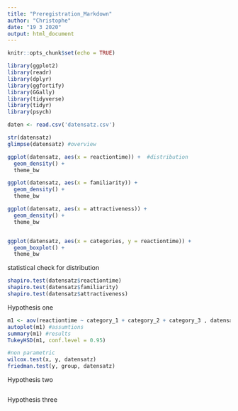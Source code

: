 ---
title: "Preregistration_Markdown"
author: "Christophe"
date: "19 3 2020"
output: html_document
---

```{r setup, include=FALSE}
knitr::opts_chunk$set(echo = TRUE)
```

```{r}
library(ggplot2)
library(readr)
library(dplyr)
library(ggfortify)
library(GGally)
library(tidyverse)
library(tidyr)
library(psych)
```

```{r}
daten <- read.csv('datensatz.csv')
```


```{r}
str(datensatz)
glimpse(datensatz) #overview 

ggplot(datensatz, aes(x = reactiontime)) +  #distribution
  geom_density() +
  theme_bw

ggplot(datensatz, aes(x = familiarity)) +
  geom_density() +
  theme_bw

ggplot(datensatz, aes(x = attractiveness)) +
  geom_density() +
  theme_bw


ggplot(datensatz, aes(x = categories, y = reactiontime)) + 
  geom_boxplot() +
  theme_bw
```


statistical check for distribution
```{r}
shapiro.test(datensatz$reactiontime)
shapiro.test(datensatz$familiarity)
shapiro.test(datensatz$attractiveness)
```

Hypothesis one
```{r}
m1 <- aov(reactiontime ~ category_1 + category_2 + category_3 , datensatz)
autoplot(m1) #assumtions
summary(m1) #results
TukeyHSD(m1, conf.level = 0.95)

#non parametric
wilcox.test(x, y, datensatz)
friedman.test(y, group, datensatz)
```

Hypothesis two
```{r}

```

Hypothesis three
```{r}

```

